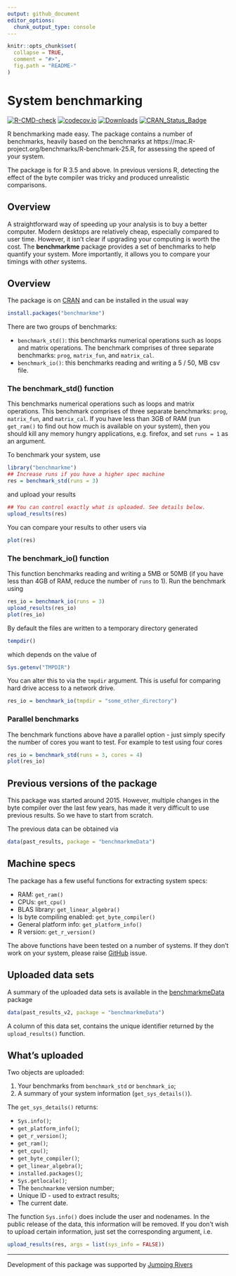 ```yaml
---
output: github_document
editor_options: 
  chunk_output_type: console
---
```


<!-- README.md is generated from README.Rmd. Please edit that file -->

```r
knitr::opts_chunk$set(
  collapse = TRUE,
  comment = "#>",
  fig.path = "README-"
)
```

# System benchmarking 

[![R-CMD-check](https://github.com/csgillespie/benchmarkme/workflows/R-CMD-check/badge.svg)](https://github.com/csgillespie/benchmarkme/actions)
[![codecov.io](https://codecov.io/github/csgillespie/benchmarkme/coverage.svg?branch=master)](https://codecov.io/github/csgillespie/benchmarkme?branch=master)
[![Downloads](http://cranlogs.r-pkg.org/badges/benchmarkme?color=brightgreen)](https://cran.r-project.org/package=benchmarkme)
[![CRAN_Status_Badge](http://www.r-pkg.org/badges/version/benchmarkme)](https://cran.r-project.org/package=benchmarkme)

R benchmarking made easy. The package contains a number of benchmarks, heavily based on the benchmarks at https://mac.R-project.org/benchmarks/R-benchmark-25.R, for assessing 
the speed of your system. 

The package is for R 3.5 and above. In previous versions R, detecting the effect
of the byte compiler was tricky and produced unrealistic comparisons.

## Overview 

A straightforward way of speeding up your analysis is to buy a better computer. Modern
desktops are relatively cheap, especially compared to user time. However, it isn't
clear if upgrading your computing is worth the cost. The **benchmarkme** package
provides a set of benchmarks to help quantify your system. More importantly, it allows
you to compare your timings with _other_ systems.

<!-- You can view past benchmarks via the [Shiny](https://jumpingrivers.shinyapps.io/benchmarkme/) interface. -->

## Overview

The package is on [CRAN](https://cran.r-project.org/package=benchmarkme) and can be installed in the usual way

```r
install.packages("benchmarkme")
```

There are two groups of benchmarks:

  * `benchmark_std()`: this benchmarks numerical operations such as loops and matrix operations. The benchmark comprises 
  of three separate benchmarks: `prog`, `matrix_fun`, and `matrix_cal`.
  * `benchmark_io()`: this benchmarks reading and writing a 5 / 50, MB csv file.

### The benchmark_std() function

This benchmarks numerical operations such as loops and matrix operations. 
This benchmark comprises of three separate benchmarks: `prog`, `matrix_fun`, and `matrix_cal`.
If you have less than 3GB of RAM (run `get_ram()` to find out how much is
available on your system), then you should kill any memory hungry applications, e.g.
firefox, and set `runs = 1` as an argument.

To benchmark your system, use

```r
library("benchmarkme")
## Increase runs if you have a higher spec machine
res = benchmark_std(runs = 3)
```
and upload your results

```r
## You can control exactly what is uploaded. See details below.
upload_results(res)
```

You can compare your results to other users via

```r
plot(res)
```

<!-- You can also compare your results using the [Shiny](https://jumpingrivers.shinyapps.io/benchmarkme/) interface.  -->
<!-- Simply create a results bundle -->
<!-- ```{r, eval=FALSE} -->
<!-- create_bundle(res, filename = "results.rds") -->
<!-- ``` -->
<!-- and upload to the webpage. -->

### The benchmark_io() function

This function benchmarks reading and writing a 5MB or 50MB (if you have less than 4GB of RAM, reduce the number
of `runs` to 1). Run the benchmark using
```r
res_io = benchmark_io(runs = 3)
upload_results(res_io)
plot(res_io)
```
By default the files are written to a temporary directory generated
```r
tempdir()
```
which depends on the value of 
```r
Sys.getenv("TMPDIR")
```
You can alter this to via the `tmpdir` argument. This is useful for comparing
hard drive access to a network drive.
```r
res_io = benchmark_io(tmpdir = "some_other_directory")
```

### Parallel benchmarks

The benchmark functions above have a parallel option - just simply specify the number of cores you
want to test. For example to test using four cores
```r
res_io = benchmark_std(runs = 3, cores = 4)
plot(res_io)
```

## Previous versions of the package

This package was started around 2015. However, multiple changes in the byte compiler
over the last few years, has made it very difficult to use previous results. So we have to 
start from scratch.

The previous data can be obtained via

```r
data(past_results, package = "benchmarkmeData")
```

## Machine specs

The package has a few useful functions for extracting system specs:

  * RAM: `get_ram()`
  * CPUs: `get_cpu()`
  * BLAS library: `get_linear_algebra()`
  * Is byte compiling enabled: `get_byte_compiler()`
  * General platform info: `get_platform_info()`
  * R version: `get_r_version()`
  
The above functions have been tested on a number of systems. If they don't work
on your system, please raise [GitHub](https://github.com/csgillespie/benchmarkme/issues) issue.

## Uploaded data sets

A summary of the uploaded data sets is available in the [benchmarkmeData](https://github.com/csgillespie/benchmarkme-data) package
```r
data(past_results_v2, package = "benchmarkmeData")
```

A column of this data set, contains the unique identifier returned by the
`upload_results()` function.

## What's uploaded

Two objects are uploaded:

1. Your benchmarks from `benchmark_std` or `benchmark_io`;
1. A summary of your system information (`get_sys_details()`).

The `get_sys_details()` returns:

  * `Sys.info()`;
  * `get_platform_info()`;
  * `get_r_version()`;
  * `get_ram()`;
  * `get_cpu()`;
  * `get_byte_compiler()`;
  * `get_linear_algebra()`;
  * `installed.packages()`;
  * `Sys.getlocale()`;
  * The `benchmarkme` version number;
  * Unique ID - used to extract results;
  * The current date.

The function `Sys.info()` does include the user and nodenames. In the public release
of the data, this information will be removed. If you don't wish to upload certain
information, just set the corresponding argument, i.e.

```r
upload_results(res, args = list(sys_info = FALSE))
```

---

Development of this package was supported by [Jumping Rivers](https://www.jumpingrivers.com)

